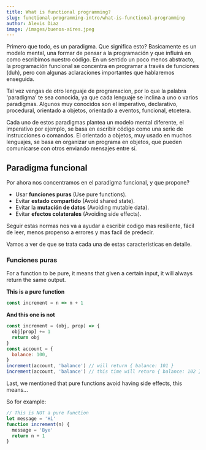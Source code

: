 ```yaml
---
title: What is functional programming?
slug: functional-programming-intro/what-is-functional-programming
author: Alexis Diaz
image: /images/buenos-aires.jpeg
---
```


Primero que todo, es un paradigma. Que significa esto? Basicamente es un modelo
mental, una formar de pensar a la programación y que influirá en como escribimos
nuestro código. En un sentido un poco menos abstracto, la programación funcional
se concentra en programar a través de funciones (duh), pero con algunas
aclaraciones importantes que hablaremos enseguida.

Tal vez vengas de otro lenguaje de programacion, por lo que la palabra
'paradigma' te sea conocida, ya que cada lenguaje se inclina a uno o varios
paradigmas. Algunos muy conocidos son el imperativo, declarativo, procedural,
orientado a objetos, orientado a eventos, funcional, etcetera.

Cada uno de estos paradigmas plantea un modelo mental diferente, el imperativo
por ejemplo, se basa en escribir código como una serie de instrucciones o
comandos. El orientado a objetos, muy usado en muchos lenguajes, se basa en
organizar un programa en objetos, que pueden comunicarse con otros enviando
mensajes entre sí.

## Paradigma funcional

Por ahora nos concentramos en el paradigma funcional, y que propone?

- Usar **funciones puras** (Use pure functions).
- Evitar **estado compartido** (Avoid shared state).
- Evitar la **mutación de datos** (Avoiding mutable data).
- Evitar **efectos colaterales** (Avoiding side effects).

Seguir estas normas nos va a ayudar a escribir codigo mas resiliente, fácil de
leer, menos propenso a errores y mas facil de predecir.

Vamos a ver de que se trata cada una de estas caracteristicas en detalle.

### Funciones puras

For a function to be pure, it means that given a certain input, it will always
return the same output.

**This is a pure function**

```js
const increment = n => n + 1
```

**And this one is not**

```js
const increment = (obj, prop) => {
  obj[prop] += 1
  return obj
}
const account = {
  balance: 100,
}
increment(account, 'balance') // will return { balance: 101 }
increment(account, 'balance') // this time will return { balance: 102 }
```

Last, we mentioned that pure functions avoid having side effects, this means...

So for example:

```js
// This is NOT a pure function
let message = 'Hi'
function increment(n) {
  message = 'Bye'
  return n + 1
}
```
